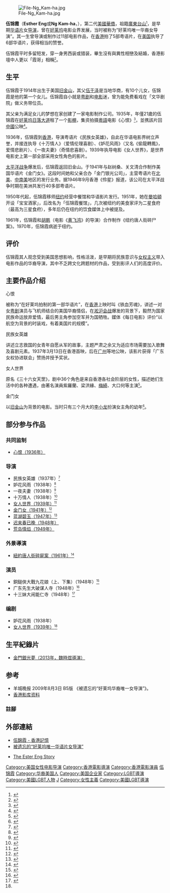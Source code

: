[[File:File-Ng_Kam-ha.jpg|thumb]]

'''伍锦霞'''（'''Esther Eng'''或'''Ng Kam-ha'''，{{bd|1914年||1970年||catIdx=伍}}），第二代[[美國|美國]][[華僑|華僑]]，祖籍[[廣東省_(中華民國)|廣東]][[台山市|台山]]<small><ref>{{cite web|url=http://hk.cnmdb.com/name/2105/bio|title=人物簡介：伍錦霞|publisher=中國影視資料館|accessdate=2009-08-03|deadurl=yes|archiveurl=https://archive.is/20120710184823/http://hk.cnmdb.com/name/2105/bio|archivedate=2012-07-10}}</ref></small>，是早期[[華語電影|华语片]]女[[导演|导演]]，曾在[[好莱坞|好莱坞]]电影业界发展，当时被称为“好莱坞唯一华裔女导演”。其一生曾导演或制作过11部电影作品，在[[香港|香港]]拍了5部粤语片，在[[美国|美国]]执导了6部华语片，获得相当的赞誉。

伍锦霞平时多留短发，穿一身男西装或猎装，畢生沒有與異性相戀及結婚，香港影壇中人更以「霞哥」相稱<small><ref>{{cite web |url=http://www.hkcampus.net/tec_zone/article.php?containerid=4819&folderid=66 |title=香港紀錄:第一位電影女導演 |publisher=hkcampus.net |accessdate=2009-08-03 |archive-date=2005-03-16 |archive-url=https://web.archive.org/web/20050316165512/http://www.hkcampus.net/tec_zone/article.php?containerid=4819&folderid=66 |dead-url=no }}</ref></small>。

==生平==
伍锦霞于1914年出生于美国[[旧金山|旧金山]]，其父[[伍于泽|伍于泽]]是当地华商，有10个儿女，伍锦霞是他的第一个女儿。伍锦霞自小就是[[粤剧|粤剧]]和[[电影|电影]]迷，曾为能免费看戏在「文华剧院」做义务带位员。

其父亲为满足女儿的梦想在家创建了一家电影制作公司。1935年，年僅21歲的伍锦霞在[[好莱坞|好莱坞]][[日落大道|日落大道]]租了一个[[影棚|影棚]]，集资拍摄[[粵語|粵語]]电影《心恨》<small><ref>{{cite web|url=http://www.mingpaomonthly.com/cfm/Archive2.cfm?File=200504/feature/04a.txt&Page=2|title=香港與內地電影的互動（羅卡）|publisher=[[明報月刊|明報月刊]]|accessdate=2009-08-04|deadurl=yes|archiveurl=https://web.archive.org/web/20060529173342/http://www.mingpaomonthly.com/cfm/Archive2.cfm?File=200504%2Ffeature%2F04a.txt&Page=2|archivedate=2006-05-29}}</ref></small>，並携該片回[[中華民國大陸時期|中國]]公映<small><ref>{{cite web|url=http://ipac.hkfa.lcsd.gov.hk/ipac20/ipac.jsp?session=1RQ9C70742612.5531&profile=hkfa&uri=full=3100024@!25083@!6&ri=1&aspect=basic_search&menu=search&source=192.168.110.61@!horizon&ipp=20&staffonly=&&aspect=basic_search&menu=search&ri=1#focus|title=伍錦霞|publisher=[[香港電影資料館|香港電影資料館]]|accessdate=2009-08-04}}{{dead link|date=2018年5月 |bot=InternetArchiveBot |fix-attempted=yes }}</ref></small>。

1936年，伍锦霞到[[英屬香港|香港]]，导演粤语片《民族女英雄》，自此在华语电影界树立声誉，并接连执导《十万情人》（爱情伦理喜剧）、《妒花风雨》（又名《偷龍轉鳳》，爱情悲剧片）、《一夜夫妻》（奇情悲喜剧）。1939年执导电影《女人世界》，是世界电影史上第一部全部采用女性角色的影片。

[[太平洋战争|太平洋战争]]爆发后，伍锦霞返回旧金山。于1941年与赵树桑、关文清合作制作美国华语片《金门女》。这段时间她和父亲合办「金门银光公司」，主营粤语片在[[北美洲|北美]]、[[中美洲|中]][[南美洲|南美]]地区的发行业务。据1946年9月香港《伶星》报道，该公司在太平洋战争时期在美洲共发行40多部粤语片。

1950年代起，伍锦霞移师[[纽约|纽约]]经营中餐馆和华语影片发行。1951年，她在[[曼哈頓|曼哈頓]]开设「宝宝酒家」，后改名为「伍锦霞餐馆」，几次被纽约的美食家评为二星食府（最高为三星食府），多年后仍在纽约的饮食媒体上中被提及。

1961年，伍锦霞和[[胡鹏|胡鹏]]（电影《[[黄飞鸿|黄飞鸿]]》的导演）合作制作《纽约唐人街碎尸案》。1970年，伍锦霞病逝于纽约。

==评价==
伍锦霞其人观念受到美国思想影响，性格活泼，是早期将民族意识与[[女权主义|女权主义]]带入电影作品的华裔导演，其中不乏跨文化跨题材的作品，受到影评人们的高度评价。

==主要作品介绍==
;心恨
被称为“在好莱坞拍制的第一部华语片”，在[[香港|香港]]上映时叫《铁血芳魂》，讲述一对女[[粤剧|粤剧]]演员与飞机师结合的美国华裔情侣，在[[淞沪会战|淞沪会战]]爆发的背景下，毅然为国家民族命运放弃爱情，最后男主角参加空军并为国牺牲。媒体《每日电影》评价“以航空为背景的时装戏，有着美国片的规模”。

;民族女英雄
讲述立志救国的女青年自愿从军的故事，主题严肃之余又为适应市场需要加入歌舞及喜剧元素。1937年3月13日在香港首映，后在[[广州|广州]]等地公映，该影片获得「广东女权协进联会」赞扬并授予奖状。

;女人世界
原名《三十六女天罡》，剧中36个角色是来自香港各社会阶层的女性，描述她们生活中的各种遭遇，由著名演員紫羅蘭、梁洪緣、[[梅綺|梅綺]]、大口何等主演<small><ref>{{cite web |url=http://www.dianying.com/ft/title/nrs1939 |title=女人世界 (1939) |publisher=dianying.com |accessdate=2009-08-03 |archive-date=2019-06-09 |archive-url=https://web.archive.org/web/20190609064239/http://www.dianying.com/ft/title/nrs1939 |dead-url=no }}</ref></small>。

;金门女
以[[旧金山|旧金山]]为背景的电影。当时只有三个月大的[[李小龙|李小龙]]扮演女主角的幼年<small><ref>{{cite web |url=http://www.iatopia.com/CEDB/magsearch.jsp?artid=10957 |title=1959某日某之前的李小龍電影 |publisher=電影雙周 |accessdate=2009-08-03 }}{{dead link|date=2017年11月 |bot=InternetArchiveBot |fix-attempted=yes }}</ref></small>。

==部分参与作品==
===共同监制===
* [http://www.hkmemory.hk/search/search?searchword=%E5%BF%83%E6%81%A8&channelid=230719&perpage=&templet=search_result_all_cht.jsp&extend_expr= 心恨（1936年）] {{Wayback|url=http://www.hkmemory.hk/search/search?searchword=%E5%BF%83%E6%81%A8&channelid=230719&perpage=&templet=search_result_all_cht.jsp&extend_expr= |date=20190607171602 }}

===导演===
* 民族女英雄（1937年）<small><ref>{{cite web|url=http://ipac.hkfa.lcsd.gov.hk/ipac20/ipac.jsp?session=Y2493706D4P12.5507&profile=hkfa&uri=full=3100024@!890@!5&ri=1&aspect=basic_search&menu=search&source=192.168.110.61@!horizon&ipp=20&staffonly=&&aspect=basic_search&menu=search&ri=1#focus|title=民族女英雄|publisher=[[香港電影資料館|香港電影資料館]]|accessdate=2009-08-04}}{{dead link|date=2018年5月 |bot=InternetArchiveBot |fix-attempted=yes }}</ref></small>
* 妒花风雨（1938年）<small><ref>{{cite web|url=http://ipac.hkfa.lcsd.gov.hk/ipac20/ipac.jsp?session=I24L3V9788924.5203&profile=hkfa&uri=full=3100024@!1166@!2&ri=8&aspect=basic_search&menu=search&source=192.168.110.61@!horizon&ipp=20&staffonly=&&aspect=basic_search&menu=search&ri=8#focus|title=妒花風雨|publisher=[[香港電影資料館|香港電影資料館]]|accessdate=2009-08-04}}{{dead link|date=2018年5月 |bot=InternetArchiveBot |fix-attempted=yes }}</ref></small>
* 一夜夫妻（1938年）<small><ref>{{cite web|url=http://ipac.hkfa.lcsd.gov.hk/ipac20/ipac.jsp?session=12493IN10I643.5638&profile=hkfa&uri=full=3100024@!1170@!8&ri=1&aspect=basic_search&menu=search&source=192.168.110.61@!horizon&ipp=20&staffonly=&&aspect=basic_search&menu=search&ri=1#focus|title=一夜夫妻|publisher=[[香港電影資料館|香港電影資料館]]|accessdate=2009-08-04}}{{dead link|date=2018年5月 |bot=InternetArchiveBot |fix-attempted=yes }}</ref></small>
* 十万情人（1938年）<small><ref>{{cite web|url=http://ipac.hkfa.lcsd.gov.hk/ipac20/ipac.jsp?session=12X93705853F3.5483&profile=hkfa&uri=full=3100024@!2716@!4&ri=1&aspect=basic_search&menu=search&source=192.168.110.61@!horizon&ipp=20&staffonly=&&aspect=basic_search&menu=search&ri=1#focus|title=十萬情人|publisher=[[香港電影資料館|香港電影資料館]]|accessdate=2009-08-04}}{{dead link|date=2018年5月 |bot=InternetArchiveBot |fix-attempted=yes }}</ref></small>
* [https://web.archive.org/web/20190612111003/https://www.hkmemory.hk/collections/ECExperience/all_items/images/201512/t20151216_76455_cht.html?f=classinfo&cp=%E4%BC%8D%E9%8C%A6%E9%9C%9E%28%E5%9C%96%E7%89%87%29&ep=Esther%C2%A0Eng%20%28Image%29&path=%2Fcollections%2FECExperience%2Fall_items%2F9551%2F9582%2F9592%2Findex_cht.html 女人世界（1939年）]<small><ref name="女人世界">{{cite web|url=http://ipac.hkfa.lcsd.gov.hk/ipac20/ipac.jsp?session=I24L3V9788924.5203&profile=hkfa&uri=full=3100024@!1204@!3&ri=13&aspect=basic_search&menu=search&source=192.168.110.61@!horizon&ipp=20&staffonly=&&aspect=basic_search&menu=search&ri=13#focus|title=女人世界|publisher=[[香港電影資料館|香港電影資料館]]|accessdate=2009-08-04}}{{dead link|date=2018年5月 |bot=InternetArchiveBot |fix-attempted=yes }}</ref></small>
* [https://web.archive.org/web/20190616145843/https://www.hkmemory.hk/collections/ECExperience/all_items/images/201512/t20151216_76454_cht.html?f=classinfo&cp=%E4%BC%8D%E9%8C%A6%E9%9C%9E%28%E5%9C%96%E7%89%87%29&ep=Esther%C2%A0Eng%20%28Image%29&path=%2Fcollections%2FECExperience%2Fall_items%2F9551%2F9582%2F9592%2Findex_cht.html 金门女（1941年）]<small><ref>{{cite web |url=http://www.imdb.cn/title/tt0033669 |title=金门女(1941) |publisher=IMDb.cn |accessdate=2009-08-04 |archive-date=2019-06-06 |archive-url=https://web.archive.org/web/20190606020921/http://www.imdb.cn/title/tt0033669 |dead-url=no }}</ref></small>
* [https://web.archive.org/web/20180508185438/http://www.hkmemory.hk/collections/ECExperience/all_items/images/201512/t20151216_76453_cht.html?f=classinfo&cp=%E4%BC%8D%E9%8C%A6%E9%9C%9E%28%E5%9C%96%E7%89%87%29&ep=Esther%C2%A0Eng%20%28Image%29&path=%2Fcollections%2FECExperience%2Fall_items%2F9551%2F9582%2F9592%2Findex_cht.html 蓝湖碧玉（1947年）]<small><ref>{{cite web|url=http://ipac.hkfa.lcsd.gov.hk/ipac20/ipac.jsp?session=I24L3V9788924.5203&profile=hkfa&uri=full=3100024@!2820@!1&ri=6&aspect=basic_search&menu=search&source=192.168.110.61@!horizon&ipp=20&staffonly=&&aspect=basic_search&menu=search&ri=6#focus|title=藍湖碧玉|publisher=[[香港電影資料館|香港電影資料館]]|accessdate=2009-08-04}}{{dead link|date=2018年5月 |bot=InternetArchiveBot |fix-attempted=yes }}</ref></small>
* [https://web.archive.org/web/20180508185422/http://www.hkmemory.hk/collections/ECExperience/all_items/images/201512/t20151216_76452_cht.html?f=classinfo&cp=%E4%BC%8D%E9%8C%A6%E9%9C%9E%28%E5%9C%96%E7%89%87%29&ep=Esther%C2%A0Eng%20%28Image%29&path=%2Fcollections%2FECExperience%2Fall_items%2F9551%2F9582%2F9592%2Findex_cht.html 迟来春已晚（1948年）]
* [https://web.archive.org/web/20190626060723/https://www.hkmemory.hk/collections/ECExperience/all_items/images/201512/t20151216_76451_cht.html?f=classinfo&cp=%E4%BC%8D%E9%8C%A6%E9%9C%9E%28%E5%9C%96%E7%89%87%29&ep=Esther%C2%A0Eng%20%28Image%29&path=%2Fcollections%2FECExperience%2Fall_items%2F9551%2F9582%2F9592%2Findex_cht.html 荒岛情焰（1949年）]

===外景導演===
* [http://www.hkmemory.hk/collections/ECExperience/all_items/images/201512/t20151216_76450_cht.html?f=classinfo&cp=%E4%BC%8D%E9%8C%A6%E9%9C%9E(%E5%9C%96%E7%89%87)&ep=Esther%C2%A0Eng%20(Image)&path=/collections/ECExperience/all_items/9551/9582/9592/index_cht.html 紐約唐人街碎屍案（1961年）<small><ref>{{cite web |url=http://ipac.hkfa.lcsd.gov.hk/ipac20/ipac.jsp?session=1249371184G8C.5667&profile=hkfa&uri=full=3100024@!2951@!9&ri=1&aspect=basic_search&menu=search&source=192.168.110.61@!horizon&ipp=20&staffonly=&&aspect=basic_search&menu=search&ri=1#focus |title=紐約唐人街碎屍案 |publisher=[[香港電影資料館<nowiki>|香港電影資料館<nowiki>]]</nowiki> |accessdate=2009-08-04 }}{{dead link|date=2018年5月 |bot=InternetArchiveBot |fix-attempted=yes }}</ref></small>]{{Dead link|date=2019年5月 |bot=InternetArchiveBot |fix-attempted=yes }}

===演员===
* 銅鎚俠大戰九花娘（上、下集）（1948年）<small><ref>{{cite web|url=http://ipac.hkfa.lcsd.gov.hk/ipac20/ipac.jsp?session=I24L3V9788924.5203&profile=hkfa&uri=full=3100024@!2740@!0&ri=4&aspect=basic_search&menu=search&source=192.168.110.61@!horizon&ipp=20&staffonly=&&aspect=basic_search&menu=search&ri=4#focus|title=銅鎚俠大戰九花娘(上,下集)|publisher=[[香港電影資料館|香港電影資料館]]|accessdate=2009-08-04}}{{dead link|date=2018年5月 |bot=InternetArchiveBot |fix-attempted=yes }}</ref></small>
* 广东先生大破谋人寺（1948年）<small><ref>{{cite web|url=http://ipac.hkfa.lcsd.gov.hk/ipac20/ipac.jsp?session=12493713S4SJ3.5707&profile=hkfa&uri=full=3100024@!2836@!10&ri=1&aspect=basic_search&menu=search&source=192.168.110.61@!horizon&ipp=20&staffonly=&&aspect=basic_search&menu=search&ri=1#focus|title=廣東先生大破謀人寺|publisher=[[香港電影資料館|香港電影資料館]]|accessdate=2009-08-04}}{{dead link|date=2018年5月 |bot=InternetArchiveBot |fix-attempted=yes }}</ref></small>
* 十三妹大闹能仁寺（1948年）<small><ref>{{cite web|url=http://ipac.hkfa.lcsd.gov.hk/ipac20/ipac.jsp?session=12R937TU77456.5597&profile=hkfa&uri=full=3100024@!17628@!7&ri=1&aspect=basic_search&menu=search&source=192.168.110.61@!horizon&ipp=20&staffonly=&&aspect=basic_search&menu=search&ri=1#focus|title=十三妹大鬧能仁寺|publisher=[[香港電影資料館|香港電影資料館]]|accessdate=2009-08-04}}{{dead link|date=2018年5月 |bot=InternetArchiveBot |fix-attempted=yes }}</ref></small>

===编剧===
* 妒花风雨（1938年）
* [https://web.archive.org/web/20190612111003/https://www.hkmemory.hk/collections/ECExperience/all_items/images/201512/t20151216_76455_cht.html?f=classinfo&cp=%E4%BC%8D%E9%8C%A6%E9%9C%9E%28%E5%9C%96%E7%89%87%29&ep=Esther%C2%A0Eng%20%28Image%29&path=%2Fcollections%2FECExperience%2Fall_items%2F9551%2F9582%2F9592%2Findex_cht.html 女人世界（1939年）]<small><ref name="女人世界"/></small>

==生平紀錄片==
*[https://web.archive.org/web/20190616131048/https://www.hkmemory.hk/collections/ECExperience/all_items/video/201512/t20151216_76525_cht.html?f=classinfo&cp=%E8%A8%AA%E5%95%8F%E7%89%87%E6%AE%B5&ep=Interview&path=%2Fcollections%2FECExperience%2Fall_items%2F9551%2F9555%2F9579%2Findex_cht.html 金門銀光夢（2013年，魏時煜導演）]

==参考==
*羊城晚报 2009年8月3日 B5版 《被遗忘的“好莱坞华裔唯一女导演”》。
*[http://hkmdb.com/db/people/view.mhtml?id=440&display_set=big5 香港影库资料] {{Wayback|url=http://hkmdb.com/db/people/view.mhtml?id=440&display_set=big5 |date=20190604210401 }}
===註腳===
{{reflist}}

==外部連結==
* [http://www.hkmemory.hk/collections/ECExperience/female_pioneers/esther_eng/index_cht.html 伍錦霞 - 香港記憶] {{Wayback|url=http://www.hkmemory.hk/collections/ECExperience/female_pioneers/esther_eng/index_cht.html |date=20190626072309 }}
* [https://web.archive.org/web/20190222200055/http://news.163.com/09/0803/17/5FQDT691000120GR.html 被遗忘的“好莱坞唯一华语片女导演”]
* {{en}} [http://www.estherengstory.com/ The Ester Eng Story] {{Wayback|url=http://www.estherengstory.com/ |date=20180806112704 }}

{{DEFAULTSORT:Wu伍}}
[[Category:美国女性电影导演|Category:美国女性电影导演]]
[[Category:香港電影導演|Category:香港電影導演]]
[[Category:香港電影演員|Category:香港電影演員]]
[[Category:台山人|伍锦霞]]
[[Category:华裔美国人|Category:华裔美国人]]
[[Category:美国企业家|Category:美国企业家]]
[[Category:LGBT導演|Category:LGBT導演]]
[[Category:美國LGBT人物|Category:美國LGBT人物]]
[[Category:伍姓|J]]
[[Category:女性主義|Category:女性主義]]
[[Category:美國LGBT導演|Category:美國LGBT導演]]